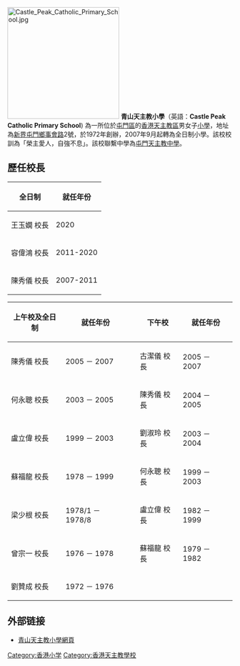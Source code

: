 [[File:Castle_Peak_Catholic_Primary_School.jpg|250px]]
'''青山天主教小學'''（英語：'''Castle Peak Catholic Primary School''') 為一所位於[[屯門區|屯門區]]的[[天主教香港教區|香港天主教區]]男女子[[小学|小學]]，地址為[[新界|新界]][[屯門鄉事會路|屯門鄉事會路]]2號，於1972年創辦，2007年9月起轉為全日制小學。該校校訓為「榮主愛人，自強不息」。該校聯繫中學為[[屯門天主教中學|屯門天主教中學]]。

== 歷任校長 ==
{| class="wikitable"
!全日制
!就任年份
|-
|王玉嫻 校長
|2020
|-
|容偉鴻 校長
|2011-2020 
|-
|陳秀儀 校長
|2007-2011
|}
{| class="wikitable"
!上午校及全日制
!就任年份
!
!下午校
!就任年份
|-
|陳秀儀 校長
|2005 － 2007 
|
|古潔儀 校長
|2005 － 2007
|-
|何永聰 校長
|2003 － 2005
|
|陳秀儀 校長
|2004 － 2005
|-
|盧立偉 校長
|1999 － 2003
|
|劉淑玲 校長
|2003 － 2004
|-
|蘇福龍 校長
|1978 － 1999
|
|何永聰 校長
|1999 － 2003
|-
|梁少根 校長
|1978/1 － 1978/8
|
|盧立偉 校長
|1982 － 1999
|-
|曾宗一 校長
|1976 － 1978
|
|蘇福龍 校長
|1979 － 1982
|-
|劉贊成 校長
|1972 － 1976
|
|
|
|}

== 外部链接 ==
*[https://web.archive.org/web/20160813072121/http://www.cpcps.edu.hk/index001.html 青山天主教小學網頁]
{{香港天主教小學}}
[[Category:香港小学|Category:香港小学]]
[[Category:香港天主教學校|Category:香港天主教學校]]